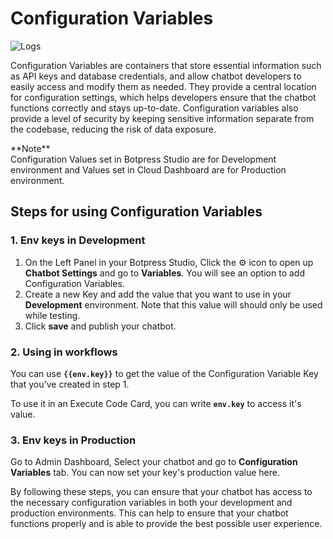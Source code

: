 
# Configuration Variables

![Logs](/content/admin-variables.png)

Configuration Variables are containers that store essential information such as API keys and database credentials, and allow
chatbot developers to easily access and modify them as needed. They provide a central location for configuration settings,
which helps developers ensure that the chatbot functions correctly and stays up-to-date. Configuration variables also provide
a level of security by keeping sensitive information separate from the codebase, reducing the risk of data exposure.

<Callout type="info">
  **Note** <br />
  Configuration Values set in Botpress Studio are for Development environment and Values set in Cloud Dashboard are for Production
  environment.
</Callout>

## Steps for using Configuration Variables

### 1. Env keys in Development

1. On the Left Panel in your Botpress Studio, Click the ⚙️ icon to open up **Chatbot Settings** and go to **Variables**. You will see an option to add Configuration Variables.
2. Create a new Key and add the value that you want to use in your **Development** environment. Note that this value will should only be used while testing.
3. Click **save** and publish your chatbot.

### 2. Using in workflows

You can use **`{{env.key}}`** to get the value of the Configuration Variable Key that you've created in step 1.

To use it in an Execute Code Card, you can write **`env.key`** to access it's value.

### 3. Env keys in Production

Go to Admin Dashboard, Select your chatbot and go to **Configuration Variables** tab. You can now set your key's production value here.

By following these steps, you can ensure that your chatbot has access to the necessary configuration variables in both your
development and production environments. This can help to ensure that your chatbot functions properly and is able to provide
the best possible user experience.
